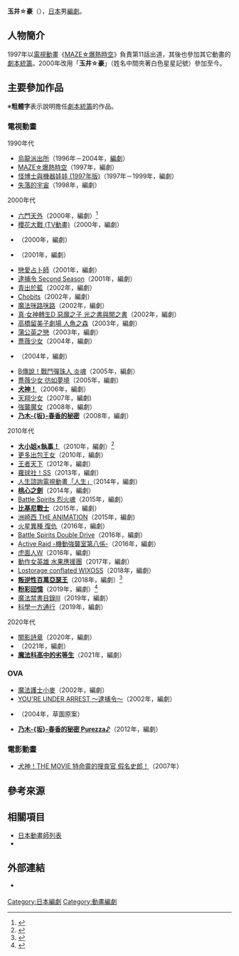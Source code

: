{{multiple issues|
{{Notability Unreferenced|time=2016-07-25T10:08:22+00:00}}
{{Primarysources|time=2016-07-25T10:08:22+00:00}}
}}
{{noteTA|G1=Anime}}
{{japanese|japanese=玉井 豪|kana=たまい つよし|romaji=Tamai Tsuyoshi}}
'''玉井☆豪'''（{{lang-ja|玉井 豪}}{{bd||||}}），[[日本|日本]]男[[編劇|編劇]]。

== 人物簡介 ==
1997年以[[電視動畫|電視動畫]]《[[MAZE☆爆熱時空|MAZE☆爆熱時空]]》負責第11話出道，其後也參加其它動畫的[[劇本統籌|劇本統籌]]。2000年改用「'''玉井☆豪'''」（姓名中間夾著白色星星記號）參加至今。

== 主要參加作品 ==
※'''粗體字'''表示說明擔任[[劇本統籌|劇本統籌]]的作品。
=== 電視動畫 ===
; 1990年代
* [[烏龍派出所|烏龍派出所]]（1996年－2004年，[[編劇|編劇]]）
* [[MAZE☆爆熱時空|MAZE☆爆熱時空]]（1997年，編劇）
* [[IQ博士|怪博士與機器娃娃 (1997年版)]]（1997年－1999年，編劇）
* [[失落的宇宙|失落的宇宙]]（1998年，編劇）

; 2000年代
* [[六門天外|六門天外]]（2000年，編劇）<ref>{{cite web|url=https://anime.eiga.com/program/103486/|title=六門天外：作品情報|publisher=Anime Hack|accessdate=2020-05-29|language=ja|archive-date=2020-10-22|archive-url=https://web.archive.org/web/20201022043947/https://anime.eiga.com/program/103486/|dead-url=no}}</ref>
* [[櫻花大戰_(電視動畫)|櫻花大戰 (TV動畫)]]（2000年，編劇）
* {{link-ja|無敵王|無敵王トライゼノン}}（2000年，編劇）
* {{lang|ja|{{link-ja|ドッとKONIちゃん|ドッとKONIちゃん}}}}（2001年，編劇）
* [[戀愛占卜師|戀愛占卜師]]（2001年，編劇）
* [[逮捕令_(動畫)#第2期|逮捕令 Second Season]]（2001年，編劇）
* [[青出於藍|青出於藍]]（2002年，編劇）
* [[Chobits|Chobits]]（2002年，編劇）
* [[魔法咪路咪路|魔法咪路咪路]]（2002年，編劇）
* [[真·女神轉生_惡魔之子#真·女神轉生D_惡魔之子_光之書與闇之書|真·女神轉生D 惡魔之子 光之書與闇之書]]（2002年，編劇）
* [[人魚之森|高橋留美子劇場 人魚之森]]（2003年，編劇）
* [[蒲公英之戀|蒲公英之戀]]（2003年，編劇）
* [[薔薇少女|薔薇少女]]（2004年，編劇）
* {{link-ja|KURAU Phantom Memory|KURAU Phantom Memory}}（2004年，編劇）
* [[B傳說！戰鬥彈珠人|B傳說！戰鬥彈珠人 炎魂]]（2005年，編劇）
* [[薔薇少女|薔薇少女 彷如夢境]]（2005年，編劇）
* '''[[犬神！|犬神！]]'''（2006年，編劇）
* [[天翔少女|天翔少女]]（2007年，編劇)
* [[強襲魔女|強襲魔女]]（2008年，編劇）
* '''[[乃木坂春香的秘密|乃木-{坂}-春香的秘密]]'''（2008年，編劇）

; 2010年代
* '''[[大小姐×執事！|大小姐×執事！]]'''（2010年，編劇）<ref>{{cite web|url=https://anime.eiga.com/program/102224/|title=大小姐×執事！：作品情報|publisher=Anime Hack|accessdate=2020-08-02|language=ja|archive-date=2020-10-27|archive-url=https://web.archive.org/web/20201027100111/https://anime.eiga.com/program/102224/|dead-url=no}}</ref>
* [[出包王女|更多出包王女]]（2010年，編劇）
* [[王者天下|王者天下]]（2012年，編劇）
* [[蘿球社！|蘿球社！SS]]（2013年，編劇）
* [[人生_(輕小說)|人生諮詢電視動畫「人生」]]（2014年，編劇）
* '''[[桃心之劍|桃心之劍]]'''（2014年，編劇）
* [[Battle_Spirits|Battle Spirits 烈火魂]]（2015年，編劇）
* '''[[比堅尼戰士|比基尼戰士]]'''（2015年，編劇）
* [[洲崎西|洲崎西 THE ANIMATION]]（2015年，編劇)
* [[火星異種|火星異種 復仇]]（2016年，編劇）
* [[Battle_Spirits_Double_Drive|Battle Spirits Double Drive]]（2016年，編劇）
* [[Active_Raid－機動強襲室第八係－|Active Raid -機動強襲室第八係-]]（2016年，編劇）
* [[虎面人|虎面人W]]（2016年，編劇）
* [[動作女英雄啦啦水果|動作女英雄 水果應援團]]（2017年，編劇）
* [[Lostorage_conflated_WIXOSS|Lostorage conflated WIXOSS]]（2018年，編劇）
* '''[[叛逆性百萬亞瑟王|叛逆性百萬亞瑟王]]'''（2018年，編劇）<ref>{{Cite web|work=電視動畫「叛逆性百萬亞瑟王」公式官網|title=製作人員|url=http://hangyakusei-anime.com/#staff|accessdate=2018-03-22|language=ja|archive-date=2018-03-22|archive-url=https://web.archive.org/web/20180322143240/http://hangyakusei-anime.com/#staff|dead-url=no}}</ref>
* '''[[粉彩回憶|粉彩回憶]]'''（2019年，編劇）<ref name="animatetimes180324">{{Cite news|publisher=[[安利美特|animate]]|work={{link-ja|animate Times|アニメイトタイムズ}}|url=https://www.animatetimes.com/news/details.php?id=1521853769|script-title=ja:TVアニメ『ぱすてるメモリーズ』メインスタッフ、アニメキャラクタービジュアル解禁！制作は『ネトゲの嫁』『ロウきゅーぶ！』を手がけたproject No.9|date=2018-03-24|accessdate=2018-03-24|language=ja|archive-date=2018-03-24|archive-url=https://web.archive.org/web/20180324162531/https://www.animatetimes.com/news/details.php?id=1521853769|dead-url=no}}</ref>
* [[魔法禁書目錄|魔法禁書目錄III]]（2019年，編劇）
* [[科學一方通行|科學一方通行]]（2019年，編劇）

; 2020年代
* [[闇影詩章_(動畫)|闇影詩章]]（2020年，編劇）
* '''{{link-ja|WIXOSS DIVA(A)LIVE|WIXOSS DIVA(A)LIVE}}'''（2021年，編劇）
* '''[[魔法科高中的劣等生|魔法科高中的劣等生]]'''（2021年，編劇）

=== OVA ===
* [[魔法護士小麥|魔法護士小麥]]（2002年，編劇）
* [[逮捕令_(動畫)#特別篇2|YOU'RE UNDER ARREST ～逮捕令～]]（2002年，編劇）
* {{link-ja|先行者 THE MOVIE|ねとらん者 THE MOVIE}}（2004年，草圖原案）
* '''[[乃木坂春香的秘密|乃木-{坂}-春香的秘密 Purezza♪]]'''（2012年，編劇）

=== 電影動畫 ===
* [[犬神！|犬神！THE MOVIE 特命靈的搜査官 假名史郎！]]（2007年）

== 參考來源 ==
{{reflist}}

== 相關項目 ==
* [[日本動畫師列表|日本動畫師列表]]
* {{link-ja|日本編劇列表|脚本家一覧}}

== 外部連結 ==
* {{twitter|gotamai}} {{ja icon}}

{{Normdaten}}
{{DEFAULTSORT:Tamai Tsuyoshi}}
[[Category:日本編劇|Category:日本編劇]]
[[Category:動畫編劇|Category:動畫編劇]]